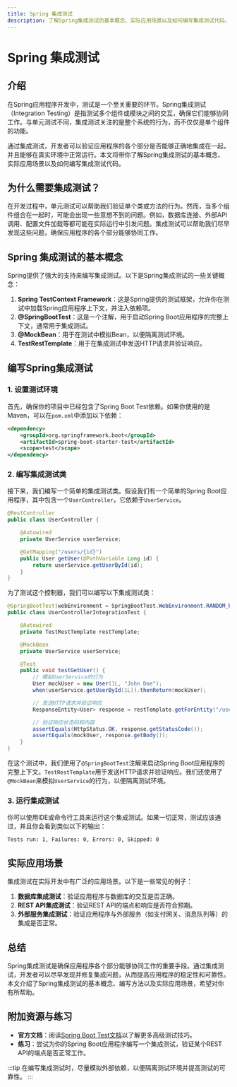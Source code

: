 ```yaml
---
title: Spring 集成测试
description: 了解Spring集成测试的基本概念、实际应用场景以及如何编写集成测试代码。本文适合初学者，包含清晰的解释和代码示例。
---
```


# Spring 集成测试

## 介绍

在Spring应用程序开发中，测试是一个至关重要的环节。Spring集成测试（Integration Testing）是指测试多个组件或模块之间的交互，确保它们能够协同工作。与单元测试不同，集成测试关注的是整个系统的行为，而不仅仅是单个组件的功能。

通过集成测试，开发者可以验证应用程序的各个部分是否能够正确地集成在一起，并且能够在真实环境中正常运行。本文将带你了解Spring集成测试的基本概念、实际应用场景以及如何编写集成测试代码。

## 为什么需要集成测试？

在开发过程中，单元测试可以帮助我们验证单个类或方法的行为。然而，当多个组件组合在一起时，可能会出现一些意想不到的问题。例如，数据库连接、外部API调用、配置文件加载等都可能在实际运行中引发问题。集成测试可以帮助我们尽早发现这些问题，确保应用程序的各个部分能够协同工作。

## Spring 集成测试的基本概念

Spring提供了强大的支持来编写集成测试。以下是Spring集成测试的一些关键概念：

1. **Spring TestContext Framework**：这是Spring提供的测试框架，允许你在测试中加载Spring应用程序上下文，并注入依赖项。
2. **@SpringBootTest**：这是一个注解，用于启动Spring Boot应用程序的完整上下文，通常用于集成测试。
3. **@MockBean**：用于在测试中模拟Bean，以便隔离测试环境。
4. **TestRestTemplate**：用于在集成测试中发送HTTP请求并验证响应。

## 编写Spring集成测试

### 1. 设置测试环境

首先，确保你的项目中已经包含了Spring Boot Test依赖。如果你使用的是Maven，可以在`pom.xml`中添加以下依赖：

```xml
<dependency>
    <groupId>org.springframework.boot</groupId>
    <artifactId>spring-boot-starter-test</artifactId>
    <scope>test</scope>
</dependency>
```

### 2. 编写集成测试类

接下来，我们编写一个简单的集成测试类。假设我们有一个简单的Spring Boot应用程序，其中包含一个`UserController`，它依赖于`UserService`。

```java
@RestController
public class UserController {

    @Autowired
    private UserService userService;

    @GetMapping("/users/{id}")
    public User getUser(@PathVariable Long id) {
        return userService.getUserById(id);
    }
}
```

为了测试这个控制器，我们可以编写以下集成测试类：

```java
@SpringBootTest(webEnvironment = SpringBootTest.WebEnvironment.RANDOM_PORT)
public class UserControllerIntegrationTest {

    @Autowired
    private TestRestTemplate restTemplate;

    @MockBean
    private UserService userService;

    @Test
    public void testGetUser() {
        // 模拟UserService的行为
        User mockUser = new User(1L, "John Doe");
        when(userService.getUserById(1L)).thenReturn(mockUser);

        // 发送HTTP请求并验证响应
        ResponseEntity<User> response = restTemplate.getForEntity("/users/1", User.class);

        // 验证响应状态码和内容
        assertEquals(HttpStatus.OK, response.getStatusCode());
        assertEquals(mockUser, response.getBody());
    }
}
```

在这个测试中，我们使用了`@SpringBootTest`注解来启动Spring Boot应用程序的完整上下文。`TestRestTemplate`用于发送HTTP请求并验证响应。我们还使用了`@MockBean`来模拟`UserService`的行为，以便隔离测试环境。

### 3. 运行集成测试

你可以使用IDE或命令行工具来运行这个集成测试。如果一切正常，测试应该通过，并且你会看到类似以下的输出：

```
Tests run: 1, Failures: 0, Errors: 0, Skipped: 0
```

## 实际应用场景

集成测试在实际开发中有广泛的应用场景。以下是一些常见的例子：

1. **数据库集成测试**：验证应用程序与数据库的交互是否正确。
2. **REST API集成测试**：验证REST API的端点和响应是否符合预期。
3. **外部服务集成测试**：验证应用程序与外部服务（如支付网关、消息队列等）的集成是否正常。

## 总结

Spring集成测试是确保应用程序各个部分能够协同工作的重要手段。通过集成测试，开发者可以尽早发现并修复集成问题，从而提高应用程序的稳定性和可靠性。本文介绍了Spring集成测试的基本概念、编写方法以及实际应用场景，希望对你有所帮助。

## 附加资源与练习

- **官方文档**：阅读[Spring Boot Test文档](https://docs.spring.io/spring-boot/docs/current/reference/html/spring-boot-features.html#boot-features-testing)以了解更多高级测试技巧。
- **练习**：尝试为你的Spring Boot应用程序编写一个集成测试，验证某个REST API的端点是否正常工作。

:::tip
在编写集成测试时，尽量模拟外部依赖，以便隔离测试环境并提高测试的可靠性。
:::